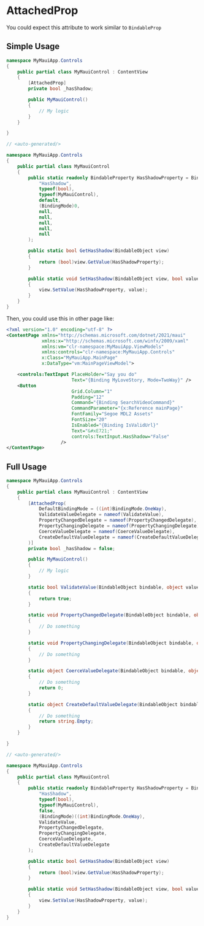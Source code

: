 
# AttachedProp

You could expect this attribute to work similar to `BindableProp`

## Simple Usage

<Tabs>
<TabItem value="TextInput.cs">

```csharp showLineNumbers
namespace MyMauiApp.Controls
{
    public partial class MyMauiControl : ContentView
    {
        [AttachedProp]
        private bool _hasShadow;

        public MyMauiControl()
        {
            // My logic
        }
    }

}
```

</TabItem>

<TabItem value="TextInput.g.cs">

```csharp showLineNumbers
// <auto-generated/>

namespace MyMauiApp.Controls
{
    public partial class MyMauiControl
    {
        public static readonly BindableProperty HasShadowProperty = BindableProperty.CreateAttached(
            "HasShadow",
            typeof(bool),
            typeof(MyMauiControl),
            default,
            (BindingMode)0,
            null,
            null,
            null,
            null,
            null
        );

        public static bool GetHasShadow(BindableObject view)
        {
            return (bool)view.GetValue(HasShadowProperty);
        }

        public static void SetHasShadow(BindableObject view, bool value)
        {
            view.SetValue(HasShadowProperty, value);
        }
    }
}
```

</TabItem>
</Tabs>

Then, you could use this in other page like:

```xml title="MainPage.xaml"
<?xml version="1.0" encoding="utf-8" ?>
<ContentPage xmlns="http://schemas.microsoft.com/dotnet/2021/maui"
             xmlns:x="http://schemas.microsoft.com/winfx/2009/xaml"
             xmlns:vm="clr-namespace:MyMauiApp.ViewModels"
             xmlns:controls="clr-namespace:MyMauiApp.Controls"
             x:Class="MyMauiApp.MainPage"
             x:DataType="vm:MainPageViewModel">

    <controls:TextInput PlaceHolder="Say you do"
                        Text="{Binding MyLoveStory, Mode=TwoWay}" />
    <Button
                        Grid.Column="1"
                        Padding="12"
                        Command="{Binding SearchVideoCommand}"
                        CommandParameter="{x:Reference mainPage}"
                        FontFamily="Segoe MDL2 Assets"
                        FontSize="20"
                        IsEnabled="{Binding IsValidUrl}"
                        Text="&#xE721;"
                        controls:TextInput.HasShadow="False"
                    />
</ContentPage>
```

## Full Usage

<Tabs>
<TabItem value="TextInput.cs">

```csharp showLineNumbers
namespace MyMauiApp.Controls
{
    public partial class MyMauiControl : ContentView
    {
        [AttachedProp(
            DefaultBindingMode = ((int)BindingMode.OneWay),
            ValidateValueDelegate = nameof(ValidateValue),
            PropertyChangedDelegate = nameof(PropertyChangedDelegate),
            PropertyChangingDelegate = nameof(PropertyChangingDelegate),
            CoerceValueDelegate = nameof(CoerceValueDelegate),
            CreateDefaultValueDelegate = nameof(CreateDefaultValueDelegate)
        )]
        private bool _hasShadow = false;

        public MyMauiControl()
        {
            // My logic
        }

        static bool ValidateValue(BindableObject bindable, object value)
        {
            return true;
        }

        static void PropertyChangedDelegate(BindableObject bindable, object oldValue, object newValue)
        {
            // Do something
        }

        static void PropertyChangingDelegate(BindableObject bindable, object oldValue, object newValue)
        {
            // Do something
        }

        static object CoerceValueDelegate(BindableObject bindable, object value)
        {
            // Do something
            return 0;
        }

        static object CreateDefaultValueDelegate(BindableObject bindable)
        {
            // Do something
            return string.Empty;
        }
    }

}
```

</TabItem>

<TabItem value="TextInput.g.cs">

```csharp showLineNumbers
// <auto-generated/>

namespace MyMauiApp.Controls
{
    public partial class MyMauiControl
    {
        public static readonly BindableProperty HasShadowProperty = BindableProperty.CreateAttached(
            "HasShadow",
            typeof(bool),
            typeof(MyMauiControl),
            false,
            (BindingMode)((int)BindingMode.OneWay),
            ValidateValue,
            PropertyChangedDelegate,
            PropertyChangingDelegate,
            CoerceValueDelegate,
            CreateDefaultValueDelegate
        );

        public static bool GetHasShadow(BindableObject view)
        {
            return (bool)view.GetValue(HasShadowProperty);
        }

        public static void SetHasShadow(BindableObject view, bool value)
        {
            view.SetValue(HasShadowProperty, value);
        }
    }
}
```

</TabItem>
</Tabs>
